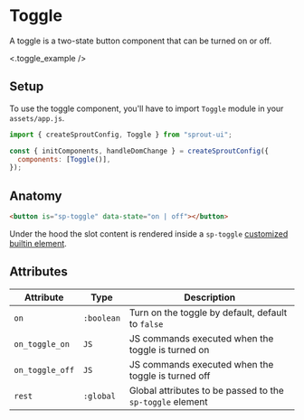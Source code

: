 # Toggle

A toggle is a two-state button component that can be turned on or off.

<div>
  <.toggle_example />
</div>

## Setup

To use the toggle component, you'll have to import `Toggle` module in your `assets/app.js`.

```js
import { createSproutConfig, Toggle } from "sprout-ui";

const { initComponents, handleDomChange } = createSproutConfig({
  components: [Toggle()],
});
```

## Anatomy

```html
<button is="sp-toggle" data-state="on | off"></button>
```

Under the hood the slot content is rendered inside a `sp-toggle` [customized builtin element](https://developer.mozilla.org/en-US/docs/Web/Web_Components/Using_custom_elements#high-level_view).

## Attributes

| Attribute       | Type       | Description                                               |
| --------------- | ---------- | --------------------------------------------------------- |
| `on`            | `:boolean` | Turn on the toggle by default, default to `false`         |
| `on_toggle_on`  | `JS`       | JS commands executed when the toggle is turned on         |
| `on_toggle_off` | `JS`       | JS commands executed when the toggle is turned off        |
| `rest`          | `:global`  | Global attributes to be passed to the `sp-toggle` element |
